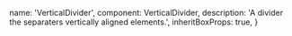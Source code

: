   name: 'VerticalDivider',
  component: VerticalDivider,
  description: 'A divider the separaters vertically aligned elements.',
  inheritBoxProps: true,
}


<Showcase>
  <Inline>
    <Placeholder height={40} width={40}/>
    <VerticalDivider size="large" tone="brand" />
    <Placeholder height={40} width={40}/>
    <VerticalDivider size="large" tone="brand" />
    <Placeholder height={40} width={40}/>
  </Inline>
</Showcase>





